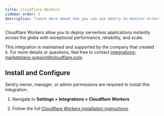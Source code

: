 ```yaml
---
title: Cloudflare Workers
sidebar_order: 1
description: "Learn more about how you can use Sentry to monitor errors in your Cloudflare Workers applications."
---
```


Cloudflare Workers allow you to deploy serverless applications instantly across the globe with exceptional performance, reliability, and scale.

This integration is maintained and supported by the company that created it. For more details or questions, feel free to contact integrations-marketplace-support@cloudflare.com.

## Install and Configure

<Note>

Sentry owner, manager, or admin permissions are required to install this integration.

</Note>

1. Navigate to **Settings > Integrations > Cloudflare Workers**

2. Follow the full [Cloudflare Workers installation instructions](https://developers.cloudflare.com/workers/observability/sentry-integration/).
